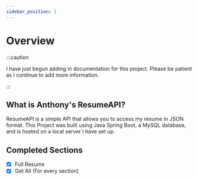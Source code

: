 ```yaml
---
sidebar_position: 1
---
```


# Overview

:::caution

I have just begun adding in documentation for this project. Please be patient as I continue to add more information.

:::


## What is Anthony's ResumeAPI?
ResumeAPI is a simple API that allows you to access my resume in JSON format. This Project was built using Java Spring Boot, a MySQL database, and is hosted on a local server I have set up.

## Completed Sections
- [x] Full Resume
- [x] Get All (For every section)
